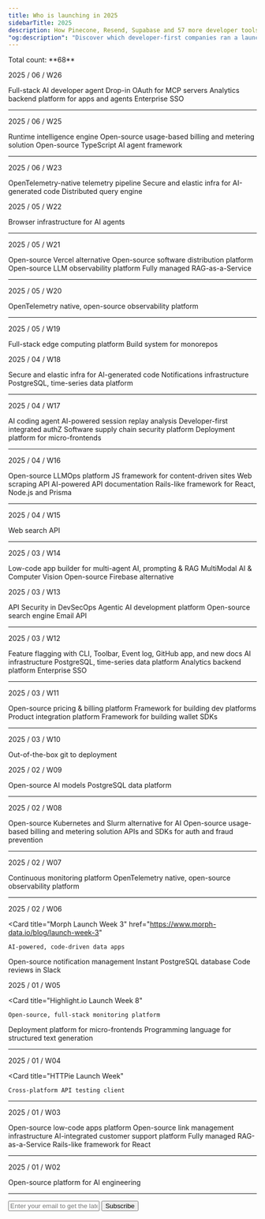 ```yaml
---
title: Who is launching in 2025
sidebarTitle: 2025
description: How Pinecone, Resend, Supabase and 57 more developer tools launched
"og:description": "Discover which developer-first companies ran a launch week in 2025"
---
```


<Info>
  Total count: **68**
</Info>

<Update label="06" description="Count: 10">

2025 / 06 / W26

<Card title="Leap Launch Week" href="https://leap.new/launchweek">
  Full-stack AI developer agent
</Card>
<Card title="Scalekit AI Launch Week" href="https://www.scalekit.com/agentic-auth-launch">
  Drop-in OAuth for MCP servers
</Card>
<Card title="Tinybird Launch Week 3" href="https://www.tinybird.co/launch-week">
  Analytics backend platform for apps and agents
</Card>
<Card title="WorkOS Launch Week 4" href="https://workos.com/launch-week/summer-2025">
  Enterprise SSO
</Card>

---

2025 / 06 / W25

<Card title="Kerno Launch Week" href="https://www.kerno.io/launch-week-2">
  Runtime intelligence engine
</Card>
<Card title="Lago Launch Week IV" href="https://getlago.com/launch-weeks/launch-week-iv">
  Open-source usage-based billing and metering solution
</Card>
<Card title="voltagent Launch Week" href="https://voltagent.dev/launch-week-june-25/">
  Open-source TypeScript AI agent framework
</Card>

---

2025 / 06 / W23

<Card title="Bindplane Launch Week" href="https://bindplane.com/launch-week">
  OpenTelemetry-native telemetry pipeline
</Card>
<Card title="Daytona Create Launch Week 6" href="https://create.daytona.io">
  Secure and elastic infra for AI-generated code
</Card>
<Card title="Draft Launch Week">
  Distributed query engine
</Card>

</Update>

<Update label="05" description="Count: 8">

2025 / 05 / W22

<Card title="Steel.dev Launch Week" href="https://steel.dev/launch-week">
  Browser infrastructure for AI agents
</Card>

---

2025 / 05 / W21 

<Card title="Appwrite init_ III" href="https://appwrite.io/init">
  Open-source Vercel alternative
</Card>
<Card title="Distr Launch Week" href="https://glasskube.dev/blog/tags/distr-launch-week/">
  Open-source software distribution platform
</Card>
<Card title="Langfuse Launch Week 3" href="https://langfuse.com/launch">
  Open-source LLM observability platform
</Card>
<Card title="Ragie Launch Week 2" href="https://www.ragie.ai/spring-launch-week">
  Fully managed RAG-as-a-Service
</Card>

---

2025 / 05 / W20

<Card title="SigNoz Launch Week 4.0" href="https://signoz.io/launch-week/">
  OpenTelemetry native, open-source observability platform
</Card>

---

2025 / 05 / W19 

  <Card title="Azion Launch Week" href="https://www.azion.com/en/launch-week/">
    Full-stack edge computing platform
  </Card>
  <Card title="Nx 21 Launch Week" href="https://nx.dev/blog/nx-21-release">
    Build system for monorepos
  </Card>

</Update>

<Update label="04" description="Count: 17">

2025 / 04 / W18

  <Card title="Daytona Create Launch Week 5" href="https://create.daytona.io/">
    Secure and elastic infra for AI-generated code
  </Card>
  <Card title="Knock Launch Week" href="https://launchweek.knock.app/">
    Notifications infrastructure
  </Card>
  <Card title="Timescale 2025-04 Launch Week" href="https://www.timescale.com/launch/2025#april">
    PostgreSQL, time-series data platform
  </Card>

---

2025 / 04 / W17

  <Card title="Codebuff Launch Week">
    AI coding agent
  </Card>
  <Card title="Decipher AI Launch Week">
    AI-powered session replay analysis
  </Card>
  <Card title="Permit.io CLI Launch Week" href="https://launch.permit.sh/">
    Developer-first integrated authZ
  </Card>
  <Card title="Socket Launch Week">
    Software supply chain security platform
  </Card>
   <Card
    title="Zephyr Cloud Launch Week 3"
  >
    Deployment platform for micro-frontends
  </Card>

---

2025 / 04 / W16

  <Card title="Agenta Launch Week" href="https://agenta.ai/launch-week-1">
    Open-source LLMOps platform
  </Card>
  <Card title="Astro 5.7 Launch Week">
    JS framework for content-driven sites
  </Card>
  <Card
    title="Firecrawl Launch Week III"
    href="https://www.firecrawl.dev/launch-week"
  >
    Web scraping API 
  </Card>
  <Card title="Theneo Launch Week 2">
    AI-powered API documentation
  </Card>
  <Card title="Wasp Launch Week 9" href="https://wasp.sh/blog/2025/04/09/wasp-launch-week-9">
    Rails-like framework for React, Node.js and Prisma
  </Card>

---

2025 / 04 / W15

  <Card title="Exa Launch Week">
    Web search API
  </Card>

---

2025 / 03 / W14

  <Card title="Langflow Launch Week" href="https://blog.langflow.org/announcing-langflow-launch-week/">
    Low-code app builder for multi-agent AI, prompting & RAG
  </Card>
  <Card title="Ocular Launch Week II" href="https://www.useocular.com/launch-weeks/2">
    MultiModal AI & Computer Vision
  </Card>
  <Card title="Supabase Launch Week 14" href="https://supabase.com/launch-week">
    Open-source Firebase alternative
  </Card>

</Update>

<Update label="03" description="Count: 14">

2025 / 03 / W13

  <Card title="Akto Launch Week" href="https://www.akto.io/events/march-2025-product-launch-week">
    API Security in DevSecOps
  </Card>
  <Card title="Lamatic Launch Week" href="https://labs.lamatic.ai/p/launch-week-2">
    Agentic AI development platform
  </Card>
  <Card title="Meilisearch Launch Week 2" href="https://meilisearch.com/launch-week">
    Open-source search engine
  </Card>
  <Card title="Resend Launch Week 4" href="https://resend.com/forward">
    Email API
  </Card>

---

2025 / 03 / W12

  <Card title="Bucket DX Launch Week" href="https://bucket.co/launch-week">
    Feature flagging with CLI, Toolbar, Event log, GitHub app, and new docs
  </Card>
  <Card title="Pinecone Launch Week 2" href="https://www.pinecone.io/launch-week/">
    AI infrastructure
  </Card>
  <Card title="Timescale 2025-03 Launch Week" href="https://www.timescale.com/launch/2025#march">
    PostgreSQL, time-series data platform
  </Card>
  <Card title="Tinybird Forward Launch Week" href="https://www.tinybird.co/forward-launch">
    Analytics backend platform
  </Card>
  <Card title="WorkOS Launch Week 3" href="https://workos.com/launch-week">
    Enterprise SSO
  </Card>

---

2025 / 03 / W11

  <Card title="Autumn Launch Week" href="https://useautumn.com/launch/0">
    Open-source pricing & billing platform
  </Card>
  <Card title="Cyclops Launch Week 02" href="https://cyclops-ui.com/blog/2025/03/04/launch-week-2">
    Framework for building dev platforms
  </Card>
  <Card title="Nango Launch Week" href="https://www.nango.dev/launch-week">
    Product integration platform
  </Card>
  <Card
    title="Openfort Launch Week 2"
    href="https://www.openfort.xyz/launch-week"
  >
    Framework for building wallet SDKs 
  </Card>

---

2025 / 03 / W10

  <Card title="Railway Launch Week 02" href="https://railway.com/launch-week-02">
    Out-of-the-box git to deployment
  </Card>

</Update>

<Update label="02" description="Count: 11">

2025 / 02 / W09

<Card title="DeepSeek Open-Source Week">
  Open-source AI models
</Card>
<Card title="Gel (EdgeDB) Launch Week">
  PostgreSQL data platform
</Card>

---

2025 / 02 / W08

<Card title="dstack Launch Week" href="https://x.com/dstackai/status/1890066599841001867">
  Open-source Kubernetes and Slurm alternative for AI
</Card>
<Card title="Lago Launch Week III" href="https://www.getlago.com/launch-weeks/launch-week-3">
  Open-source usage-based billing and metering solution
</Card>
<Card title="Stytch Launch Week" href="https://stytch.com/launch-week">
  APIs and SDKs for auth and fraud prevention
</Card>

---

2025 / 02 / W07

<Card title="ProjectDiscovery Launch Week" href="https://projectdiscovery.io/launch">
  Continuous monitoring platform
</Card>
<Card title="SigNoz Launch Week 3.0" href="https://signoz.io/launch-week/">
  OpenTelemetry native, open-source observability platform
</Card>

---

2025 / 02 / W06

 <Card
    title="Morph Launch Week 3"
    href="https://www.morph-data.io/blog/launch-week-3"
  >
    AI-powered, code-driven data apps
  </Card>
  <Card title="Novu Launch Week">
    Open-source notification management
  </Card>
  <Card title="Prisma Postgres Launch Week">
    Instant PostgreSQL database
  </Card>
  <Card title="Pullpo.io Launch Week" href="https://pullpo.to/launch-week">
    Code reviews in Slack
  </Card>

</Update>

<Update label="01" description="Count: 10">

2025 / 01 / W05

 <Card
    title="Highlight.io Launch Week 8"
  >
    Open-source, full-stack monitoring platform
  </Card>
 <Card
    title="Zephyr Cloud Launch Week 2"
    href="https://zephyr-cloud.io/blog/mobilefirst"
  >
    Deployment platform for micro-frontends
  </Card>
 <Card
    title="BAML Launch Week"
    href="https://www.boundaryml.com/launchweek"
  >
    Programming language for structured text generation
  </Card>

---

2025 / 01 / W04

<Card
    title="HTTPie Launch Week"
  >
    Cross-platform API testing client
  </Card>

---

2025 / 01 / W03

<Card title="Appsmith Advance Winter 2025 Launch Week" href="https://www.appsmith.com/blog/appsmith-launch-week-1">
  Open-source low-code apps platform
</Card>
<Card title="Dub Launch Week" href="https://dub.link/blog/launch-week-recap">
  Open-source link management infrastructure
</Card>
<Card title="Pylon AI Launch Week">
  AI-integrated customer support platform
</Card>
<Card title="Ragie Launch Week 1" href="https://www.ragie.ai/launch-week-1">
  Fully managed RAG-as-a-Service
</Card>
<Card title="Wasp Launch Week 8" href="https://wasp-lang.dev/blog/2025/01/09/wasp-launch-week-8">
  Rails-like framework for React
</Card>

---

2025 / 01 / W02

<Card title="OpenLIT Launch Week" href="https://x.com/openlit_io/status/1875539932808409116">
  Open-source platform for AI engineering
</Card>

</Update>


---

<form
  action="https://buttondown.com/api/emails/embed-subscribe/launchweek.dev"
  method="post"
  target="popupwindow"
  onsubmit="window.open('https://buttondown.com/launchweek.dev', 'popupwindow')"
  class="embeddable-buttondown-form"
>
  <input
    type="email"
    name="email"
    placeholder="Enter your email to get the latest updates"
    id="bd-email"
  />
  <input type="submit" value="Subscribe" />
</form>
